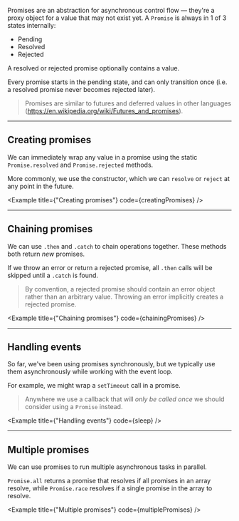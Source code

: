 
Promises are an abstraction for asynchronous control flow — they're a proxy object for a value that may not exist yet. A `Promise` is always in 1 of 3 states internally:

- Pending
- Resolved
- Rejected

A resolved or rejected promise optionally contains a value. 

Every promise starts in the pending state, and can only transition once (i.e. a resolved promise never becomes rejected later).

> Promises are similar to futures and deferred values in other languages (https://en.wikipedia.org/wiki/Futures_and_promises).

---

## Creating promises

We can immediately wrap any value in a promise using the static `Promise.resolved` and `Promise.rejected` methods.

More commonly, we use the constructor, which we can `resolve` or `reject` at any point in the future.

<Example
  title={"Creating promises"}
  code={creatingPromises}
/>

---

## Chaining promises

We can use `.then` and `.catch` to chain operations together. These methods both return _new_ promises.

If we throw an error or return a rejected promise, all `.then` calls will be skipped until a `.catch` is found.

> By convention, a rejected promise should contain an error object rather than an arbitrary value. Throwing an error implicitly creates a rejected promise.

<Example
  title={"Chaining promises"}
  code={chainingPromises}
/>

---

## Handling events

So far, we've been using promises synchronously, but we typically use them asynchronously while working with the event loop. 

For example, we might wrap a `setTimeout` call in a promise.

> Anywhere we use a callback that will _only be called once_ we should consider using a `Promise` instead.

<Example
  title={"Handling events"}
  code={sleep}
/>

---

## Multiple promises

We can use promises to run multiple asynchronous tasks in parallel.

`Promise.all` returns a promise that resolves if all promises in an array resolve, while `Promise.race` resolves if a single promise in the array to resolve.

<Example
  title={"Multiple promises"}
  code={multiplePromises}
/>